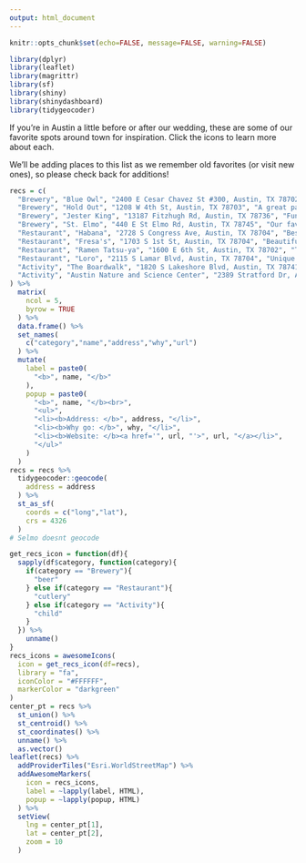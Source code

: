 ```yaml
---
output: html_document
---
```


```r
knitr::opts_chunk$set(echo=FALSE, message=FALSE, warning=FALSE)

library(dplyr)
library(leaflet)
library(magrittr)
library(sf)
library(shiny)
library(shinydashboard)
library(tidygeocoder)
```

If you're in Austin a little before or after our wedding, these are some of our favorite spots around town for inspiration. Click the icons to learn more about each.

We'll be adding places to this list as we remember old favorites (or visit new ones), so please check back for additions!

```r
recs = c(
  "Brewery", "Blue Owl", "2400 E Cesar Chavez St #300, Austin, TX 78702", "The best bartenders and awesome sours.", "http://www.blueowlbrewing.com/",
  "Brewery", "Hold Out", "1208 W 4th St, Austin, TX 78703", "A great patio and excellent fries.", "https://www.holdoutbrewing.com/",
  "Brewery", "Jester King", "13187 Fitzhugh Rd, Austin, TX 78736", "Funky beers, hill country views, and goats!", "https://jesterkingbrewery.com/",
  "Brewery", "St. Elmo", "440 E St Elmo Rd, Austin, TX 78745", "Our favorite neighborhood spot! Next door to a whiskey distillery and winery as well.", "http://www.stelmobrewing.com/",
  "Restaurant", "Habana", "2728 S Congress Ave, Austin, TX 78704", "Best cocktails in Austin and top-notch Caribbean food.", "http://www.habanaaustin.com/",
  "Restaurant", "Fresa's", "1703 S 1st St, Austin, TX 78704", "Beautiful outdoor seating and fantastic salsa.", "http://www.fresaschicken.com/",
  "Restaurant", "Ramen Tatsu-ya", "1600 E 6th St, Austin, TX 78702", "Tasty ramen and fun drinks; multiple spots with unique spins around town", "http://ramen-tatsuya.com/",
  "Restaurant", "Loro", "2115 S Lamar Blvd, Austin, TX 78704", "Unique mix of Texas barbecue and Asian flavors. (If you're familiar with Franklin BBQ, Loro comes from the same owners)", "http://loroaustin.com/",
  "Activity", "The Boardwalk", "1820 S Lakeshore Blvd, Austin, TX 78741", "An easy lakeside walk with scenic view of downtown; plenty of free street parking on Lakeshore.", "https://www.austintexas.gov/department/ann-and-roy-butler-hike-and-bike-trail",
  "Activity", "Austin Nature and Science Center", "2389 Stratford Dr, Austin, TX 78746", "A free mini zoo and wildlife preserve.", "http://www.austintexas.gov/department/austin-nature-and-science-center"
) %>%
  matrix(
    ncol = 5,
    byrow = TRUE
  ) %>%
  data.frame() %>%
  set_names(
    c("category","name","address","why","url")
  ) %>%
  mutate(
    label = paste0(
      "<b>", name, "</b>"
    ),
    popup = paste0(
      "<b>", name, "</b><br>",
      "<ul>",
      "<li><b>Address: </b>", address, "</li>",
      "<li><b>Why go: </b>", why, "</li>",
      "<li><b>Website: </b><a href='", url, "'>", url, "</a></li>",
      "</ul>"
    )
  )
recs = recs %>%
  tidygeocoder::geocode(
    address = address
  ) %>% 
  st_as_sf(
    coords = c("long","lat"),
    crs = 4326
  )
# Selmo doesnt geocode
```

```r
get_recs_icon = function(df){
  sapply(df$category, function(category){
    if(category == "Brewery"){
      "beer"
    } else if(category == "Restaurant"){
      "cutlery"
    } else if(category == "Activity"){
      "child"
    }
  }) %>%
    unname()
}
recs_icons = awesomeIcons(
  icon = get_recs_icon(df=recs),
  library = "fa",
  iconColor = "#FFFFFF",
  markerColor = "darkgreen"
)
center_pt = recs %>%
  st_union() %>%
  st_centroid() %>%
  st_coordinates() %>%
  unname() %>%
  as.vector()
leaflet(recs) %>%
  addProviderTiles("Esri.WorldStreetMap") %>%
  addAwesomeMarkers(
    icon = recs_icons,
    label = ~lapply(label, HTML),
    popup = ~lapply(popup, HTML)
  ) %>%
  setView(
    lng = center_pt[1],
    lat = center_pt[2],
    zoom = 10
  )
```
